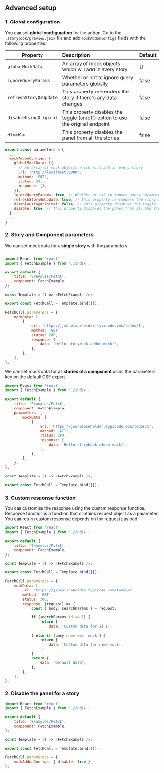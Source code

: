 

<Meta title="Docs/Advanced setup" />

<style>
    {`
        .subheading {
            margin-bottom: 1.5rem;
        }
    `}
</style>

<h2 className="subheading">Advanced setup</h2>

<h3 className="subheading">1. Global configuration</h3>

You can set <strong>global configuration</strong> for the addon. Go to the `.storybook/preview.jsxx` file and add `mockAddonConfigs` fields with the following properties.



| Property                 | Description                                                                    | Default |
| ------------------------ | :----------------------------------------------------------------------------- | :------ |
| `globalMockData`         | An array of mock objects which will add in every story                         | []      |
| `ignoreQueryParams`      | Whether or not to ignore query parameters globally                             | false   |
| `refreshStoryOnUpdate`   | This property re-renders the story if there's any data changes                 | false   |
| `disableUsingOriginal`   | This property disables the toggle (on/off) option to use the original endpoint | false   |
| `disable`                | This property disables the panel from all the stories                          | false   |


```js
export const parameters = {
  ...
  mockAddonConfigs: {
    globalMockData: [{
      // An array of mock objects which will add in every story
      url: 'http://localhost:0000',
      method: 'PUT',
      status: 201,
      response: {},
    }],
    ignoreQueryParams: true, // Whether or not to ignore query parameters globally
    refreshStoryOnUpdate: true, // This property re-renders the story if there's any data changes
    disableUsingOriginal: false, // This property disables the toggle (on/off) option to use the original endpoint
    disable: true, // This property disables the panel from all the stories
  }
  ...
}
```


<h3 className="subheading">2. Story and Component parameters</h3>

We can set mock data for a <strong>single story </strong> with the parameters

```js

import React from 'react';
import { FetchExample } from './index';

export default {
    title: 'Examples/Fetch',
    component: FetchExample,
};

const Template = () => <FetchExample />;

export const FetchCall = Template.bind({});

FetchCall.parameters = {
    mockData: [
        {
            url: 'https://jsonplaceholder.typicode.com/todos/1',
            method: 'GET',
            status: 200,
            response: {
                data: 'Hello storybook-addon-mock!',
            },
        },
    ],
};

```

We can set mock data for <strong>all stories of a component </strong> using the parameters key on the default CSF export

```js
import React from 'react';
import { FetchExample } from './index';

export default {
    title: 'Examples/Fetch',
    component: FetchExample,
    parameters: {
        mockData: [
            {
                url: 'https://jsonplaceholder.typicode.com/todos/1',
                method: 'GET',
                status: 200,
                response: {
                    data: 'Hello storybook-addon-mock!',
                },
            },
        ],
    },
};

const Template = () => <FetchExample />;

export const FetchCall = Template.bind({});

```

<h3 className="subheading">3. Custom response function</h3>

You can customise the response using the custom response function. Response function is a function that contains request object as a parameter.
You can return custom response depends on the request payload.

```js
import React from 'react';
import { FetchExample } from './index';

export default {
    title: 'Examples/Fetch',
    component: FetchExample,
};

const Template = () => <FetchExample />;

export const FetchCall = Template.bind({});

FetchCall.parameters = {
    mockData: [
        url: 'https://jsonplaceholder.typicode.com/todos/1',
        method: 'GET',
        status: 200,
        response: (request) => {
            const { body, searchParams } = request;

            if (searchParams.id == 1) {
                return {
                    data: 'Custom data for id 1',
                };
            } else if (body.name === 'mock') {
                return {
                    data: 'Custom data for name mock',
                };
            }
            return {
                data: 'Default data',
            };
        },
    ],
};
```
<h3 className="subheading">2. Disable the panel for a story</h3>

```js
import React from 'react';
import { FetchExample } from './index';

export default {
    title: 'Examples/Fetch',
    component: FetchExample,
};

const Template = () => <FetchExample />;

export const FetchCall = Template.bind({});

FetchCall.parameters = {
    mockAddonConfigs: { disable: true }
};
```

<Footer
    title="User guide"
    subtitle="Navigate the addon panel"
    actionText="Next"
    actionLink="Docs/User guide"
/>
